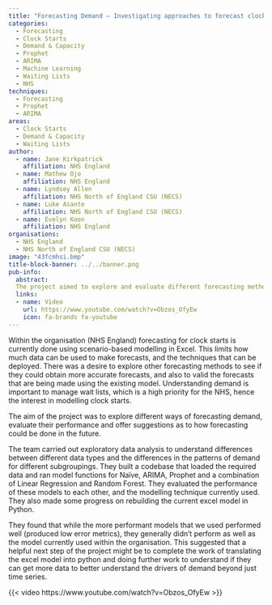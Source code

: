 ```yaml
---
title: "Forecasting Demand – Investigating approaches to forecast clock starts"
categories:
  - Forecasting
  - Clock Starts
  - Demand & Capacity
  - Prophet
  - ARIMA
  - Machine Learning
  - Waiting Lists
  - NHS
techniques:
  - Forecasting
  - Prophet
  - ARIMA
areas:
  - Clock Starts
  - Demand & Capacity
  - Waiting Lists
author:
  - name: Jane Kirkpatrick
    affiliation: NHS England
  - name: Mathew Ojo
    affiliation: NHS England
  - name: Lyndsey Allen
    affiliation: NHS North of England CSU (NECS)
  - name: Luke Asante
    affiliation: NHS North of England CSU (NECS)
  - name: Evelyn Koon
    affiliation: NHS England
organisations:
  - NHS England
  - NHS North of England CSU (NECS)
image: "43fcmhsi.bmp"
title-block-banner: ../../banner.png
pub-info:
  abstract:
  The project aimed to explore and evaluate different forecasting methods for NHS England's clock starts, moving beyond Excel-based scenario modelling. The team tested various models and suggested translating the Excel model into Python and obtaining more data to improve demand forecasting and manage wait lists.
  links:
  - name: Video
    url: https://www.youtube.com/watch?v=Obzos_OfyEw
    icon: fa-brands fa-youtube
---
```


Within the organisation (NHS England) forecasting for clock starts is currently done using scenario-based modelling in Excel. This limits how much data can be used to make forecasts, and the techniques that can be deployed. There was a desire to explore other forecasting methods to see if they could obtain more accurate forecasts, and also to valid the forecasts that are being made using the existing model. Understanding demand is important to manage wait lists, which is a high priority for the NHS, hence the interest in modelling clock starts.

The aim of the project was to explore different ways of forecasting demand, evaluate their performance and offer suggestions as to how forecasting could be done in the future.

The team carried out exploratory data analysis to understand differences between different data types and the differences in the patterns of demand for different subgroupings. They built a codebase that loaded the required data and ran model functions for Naïve, ARIMA, Prophet and a combination of Linear Regression and Random Forest. They evaluated the performance of these models to each other, and the modelling technique currently used. They also made some progress on rebuilding the current excel model in Python.

They found that while the more performant models that we used performed well (produced low error metrics), they generally didn’t perform as well as the model currently used within the organisation. This suggested that a helpful next step of the project might be to complete the work of translating the excel model into python and doing further work to understand if they can get more data to better understand the drivers of demand beyond just time series.

{{< video https://www.youtube.com/watch?v=Obzos_OfyEw >}}
